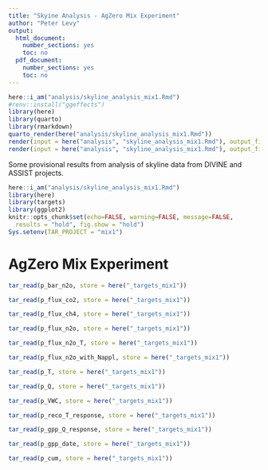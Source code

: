 ```yaml
---
title: "Skyine Analysis - AgZero Mix Experiment"
author: "Peter Levy"
output:
  html_document:
    number_sections: yes
    toc: no
  pdf_document:
    number_sections: yes
    toc: no
---
```


```r
here::i_am("analysis/skyline_analysis_mix1.Rmd")
#renv::install("ggeffects")
library(here)
library(quarto)
library(rmarkdown)
quarto_render(here("analysis/skyline_analysis_mix1.Rmd"))
render(input = here("analysis", "skyline_analysis_mix1.Rmd"), output_file = here("analysis", "skyline_analysis_mix1.pdf"))
render(input = here("analysis", "skyline_analysis_mix1.Rmd"), output_file = here("analysis", "skyline_analysis_mix1.html"))
```

Some provisional results from analysis of skyline data from DIVINE and ASSIST projects.

<!--- { startup -->
```r
here::i_am("analysis/skyline_analysis_mix1.Rmd")
library(here)
library(targets)
library(ggplot2)
knitr::opts_chunk$set(echo=FALSE, warning=FALSE, message=FALSE,
  results = "hold", fig.show = "hold")
Sys.setenv(TAR_PROJECT = "mix1")
```

# AgZero Mix Experiment

```r
tar_read(p_bar_n2o, store = here("_targets_mix1"))
```

```r
tar_read(p_flux_co2, store = here("_targets_mix1"))
```

```r
tar_read(p_flux_ch4, store = here("_targets_mix1"))
```

```r
tar_read(p_flux_n2o, store = here("_targets_mix1"))
```

```r
tar_read(p_flux_n2o_T, store = here("_targets_mix1"))
```

```r
tar_read(p_flux_n2o_with_Nappl, store = here("_targets_mix1"))
```

```r
tar_read(p_T, store = here("_targets_mix1"))
```

```r
tar_read(p_Q, store = here("_targets_mix1"))
```

```r
tar_read(p_VWC, store = here("_targets_mix1"))
```

```r
tar_read(p_reco_T_response, store = here("_targets_mix1"))
```

```r
tar_read(p_gpp_Q_response, store = here("_targets_mix1"))
```

```r
tar_read(p_gpp_date, store = here("_targets_mix1"))
```

```r
tar_read(p_cum, store = here("_targets_mix1"))
```
